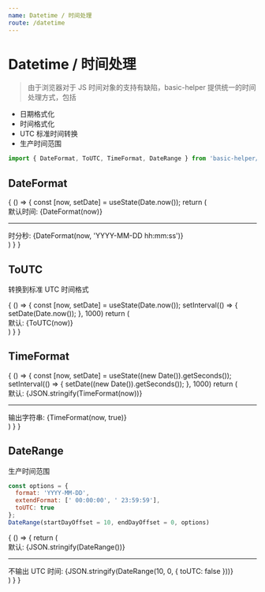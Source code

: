 ```yaml
---
name: Datetime / 时间处理
route: /datetime
---
```



# Datetime / 时间处理

> 由于浏览器对于 JS 时间对象的支持有缺陷，basic-helper 提供统一的时间处理方式，包括

- 日期格式化
- 时间格式化
- UTC 标准时间转换
- 生产时间范围

```js
import { DateFormat, ToUTC, TimeFormat, DateRange } from 'basic-helper/datetime-helper';
```

## DateFormat

<Playground>
  {
    () => {
      const [now, setDate] = useState(Date.now());
      return (
        <div>
          <div>默认时间: {DateFormat(now)}</div>
          <hr />
          <div>时分秒: {DateFormat(now, 'YYYY-MM-DD hh:mm:ss')}</div>
        </div>
      )
    }
  }
</Playground>

## ToUTC

转换到标准 UTC 时间格式

<Playground>
  {
    () => {
      const [now, setDate] = useState(Date.now());
      setInterval(() => {
        setDate(Date.now());
      }, 1000)
      return (
        <div>
          <div>默认: {ToUTC(now)}</div>
        </div>
      )
    }
  }
</Playground>

## TimeFormat

<Playground>
  {
    () => {
      const [now, setDate] = useState((new Date()).getSeconds());
      setInterval(() => {
        setDate((new Date()).getSeconds());
      }, 1000)
      return (
        <div>
          <div>默认: {JSON.stringify(TimeFormat(now))}</div>
          <hr />
          <div>输出字符串: {TimeFormat(now, true)}</div>
        </div>
      )
    }
  }
</Playground>

## DateRange

生产时间范围

```js
const options = {
  format: 'YYYY-MM-DD',
  extendFormat: [' 00:00:00', ' 23:59:59'],
  toUTC: true
};
DateRange(startDayOffset = 10, endDayOffset = 0, options)
```

<Playground>
  {
    () => {
      return (
        <div>
          <div>默认: {JSON.stringify(DateRange())}</div>
          <hr />
          <div>不输出 UTC 时间: {JSON.stringify(DateRange(10, 0, {
            toUTC: false
          }))}</div>
        </div>
      )
    }
  }
</Playground>